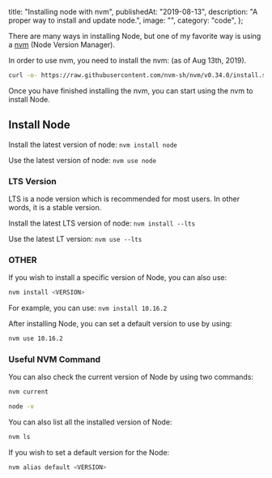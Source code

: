   title: "Installing node with nvm",
  publishedAt: "2019-08-13",
  description: "A proper way to install and update node.",
  image: "",
  category: "code",
};

There are many ways in installing Node, but one of my favorite way is using a [nvm](https://github.com/nvm-sh/nvm) (Node Version Manager).

In order to use nvm, you need to install the nvm: (as of Aug 13th, 2019).

```bash
curl -o- https://raw.githubusercontent.com/nvm-sh/nvm/v0.34.0/install.sh | bash
```

Once you have finished installing the nvm, you can start using the nvm to install Node.

## Install Node

Install the latest version of node: `nvm install node`

Use the latest version of node: `nvm use node`

### LTS Version

LTS is a node version which is recommended for most users. In other words, it is a stable version.

Install the latest LTS version of node: `nvm install --lts`

Use the latest LT version: `nvm use --lts`

### OTHER

If you wish to install a specific version of Node, you can also use:

```bash
nvm install <VERSION>
```

For example, you can use: `nvm install 10.16.2`

After installing Node, you can set a default version to use by using:

```bash
nvm use 10.16.2
```

### Useful NVM Command

You can also check the current version of Node by using two commands:

```bash
nvm current
```

```bash
node -v
```

You can also list all the installed version of Node:

```bash
nvm ls
```

If you wish to set a default version for the Node:

```bash
nvm alias default <VERSION>
```
